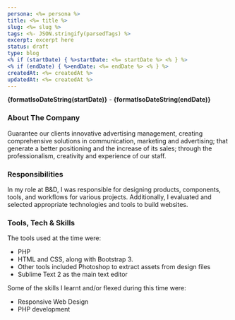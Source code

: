 ```yaml
---
persona: <%= persona %>
title: <%= title %>
slug: <%= slug %>
tags: <%- JSON.stringify(parsedTags) %>
excerpt: excerpt here
status: draft
type: blog
<% if (startDate) { %>startDate: <%= startDate %> <% } %>
<% if (endDate) { %>endDate: <%= endDate %> <% } %>
createdAt: <%= createdAt %>
updatedAt: <%= createdAt %>
---
```



**{formatIsoDateString(startDate)}** - **{formatIsoDateString(endDate)}**

### About The Company

Guarantee our clients innovative advertising management, creating comprehensive solutions in communication, marketing and advertising; that generate a better positioning and the increase of its sales; through the professionalism, creativity and experience of our staff.

### Responsibilities

In my role at B&D, I was responsible for designing products, components, tools, and workflows for various projects. Additionally, I evaluated and selected appropriate technologies and tools to build websites.

### Tools, Tech & Skills

The tools used at the time were: 
- PHP
- HTML and CSS, along with Bootstrap 3. 
- Other tools included Photoshop to extract assets from design files
- Sublime Text 2 as the main text editor

Some of the skills I learnt and/or flexed during this time were:
- Responsive Web Design
- PHP development